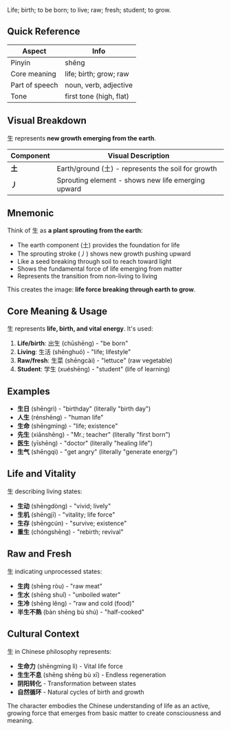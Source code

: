 Life; birth; to be born; to live; raw; fresh; student; to grow.

## Quick Reference

| Aspect         | Info                    |
| -------------- | ----------------------- |
| Pinyin         | shēng                   |
| Core meaning   | life; birth; grow; raw  |
| Part of speech | noun, verb, adjective   |
| Tone           | first tone (high, flat) |

## Visual Breakdown

生 represents **new growth emerging from the earth**.

| Component | Visual Description                                 |
| --------- | -------------------------------------------------- |
| **土**    | Earth/ground (土) - represents the soil for growth |
| **丿**    | Sprouting element - shows new life emerging upward |

## Mnemonic

Think of 生 as **a plant sprouting from the earth**:

- The earth component (土) provides the foundation for life
- The sprouting stroke (丿) shows new growth pushing upward
- Like a seed breaking through soil to reach toward light
- Shows the fundamental force of life emerging from matter
- Represents the transition from non-living to living

This creates the image: **life force breaking through earth to grow**.

## Core Meaning & Usage

生 represents **life, birth, and vital energy**. It's used:

1. **Life/birth**: 出生 (chūshēng) - "be born"
2. **Living**: 生活 (shēnghuó) - "life; lifestyle"
3. **Raw/fresh**: 生菜 (shēngcài) - "lettuce" (raw vegetable)
4. **Student**: 学生 (xuéshēng) - "student" (life of learning)

## Examples

- **生日** (shēngrì) - "birthday" (literally "birth day")
- **人生** (rénshēng) - "human life"
- **生命** (shēngmìng) - "life; existence"
- **先生** (xiānshēng) - "Mr.; teacher" (literally "first born")
- **医生** (yīshēng) - "doctor" (literally "healing life")
- **生气** (shēngqì) - "get angry" (literally "generate energy")

## Life and Vitality

生 describing living states:

- **生动** (shēngdòng) - "vivid; lively"
- **生机** (shēngjī) - "vitality; life force"
- **生存** (shēngcún) - "survive; existence"
- **重生** (chóngshēng) - "rebirth; revival"

## Raw and Fresh

生 indicating unprocessed states:

- **生肉** (shēng ròu) - "raw meat"
- **生水** (shēng shuǐ) - "unboiled water"
- **生冷** (shēng lěng) - "raw and cold (food)"
- **半生不熟** (bàn shēng bù shú) - "half-cooked"

## Cultural Context

生 in Chinese philosophy represents:

- **生命力** (shēngmìng lì) - Vital life force
- **生生不息** (shēng shēng bù xī) - Endless regeneration
- **阴阳转化** - Transformation between states
- **自然循环** - Natural cycles of birth and growth

The character embodies the Chinese understanding of life as an active, growing force that emerges
from basic matter to create consciousness and meaning.
